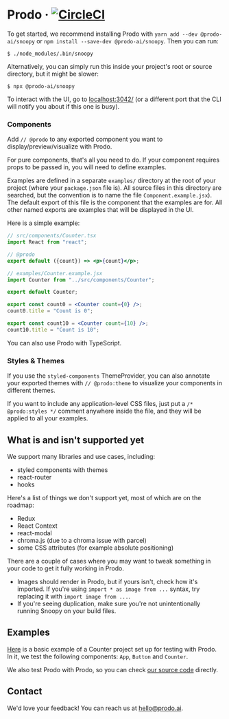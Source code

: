 # Prodo &middot; [![CircleCI](https://circleci.com/gh/prodo-ai/snoopy/tree/master.svg?style=svg&circle-token=cbd98573869a44609880e6aef8effc2c339d3a4a)](https://circleci.com/gh/prodo-ai/snoopy/tree/master)

To get started, we recommend installing Prodo with `yarn add --dev @prodo-ai/snoopy` or `npm install --save-dev @prodo-ai/snoopy`. Then you can run:

```shell
$ ./node_modules/.bin/snoopy
```

Alternatively, you can simply run this inside your project's root or source directory, but it might be slower:

```shell
$ npx @prodo-ai/snoopy
```

To interact with the UI, go to [localhost:3042/][local snoopy] (or a different port that the CLI will notify you about if this one is busy).

### Components

Add `// @prodo` to any exported component you want to display/preview/visualize
with Prodo.

For pure components, that's all you need to do. If your component requires props
to be passed in, you will need to define examples.

Examples are defined in a separate `examples/` directory at the root of your
project (where your `package.json` file is). All source files in this directory
are searched, but the convention is to name the file `Component.example.jsx`).
The default export of this file is the component that the examples are for. All
other named exports are examples that will be displayed in the UI.

Here is a simple example:

```jsx
// src/components/Counter.tsx
import React from "react";

// @prodo
export default ({count}) => <p>{count}</p>;
```

```jsx
// examples/Counter.example.jsx
import Counter from "../src/components/Counter";

export default Counter;

export const count0 = <Counter count={0} />;
count0.title = "Count is 0";

export const count10 = <Counter count={10} />;
count10.title = "Count is 10";
```

You can also use Prodo with TypeScript.

### Styles & Themes

If you use the `styled-components` ThemeProvider, you can also annotate your
exported themes with `// @prodo:theme` to visualize your components in different
themes.

If you want to include any application-level CSS files, just put a `/* @prodo:styles */` comment anywhere inside the file, and they will be applied to
all your examples.

## What is and isn't supported yet

We support many libraries and use cases, including:

- styled components with themes
- react-router
- hooks

Here's a list of things we don't support yet, most of which are on the roadmap:

- Redux
- React Context
- react-modal
- chroma.js (due to a chroma issue with parcel)
- some CSS attributes (for example absolute positioning)

There are a couple of cases where you may want to tweak something in your code
to get it fully working in Prodo.

- Images should render in Prodo, but if yours isn't, check how it's imported. If
  you're using `import * as image from ...` syntax, try replacing it with
  `import image from ...`.
- If you're seeing duplication, make sure you're not unintentionally running
  Snoopy on your build files.

## Examples

[Here](https://github.com/prodo-ai/snoopy/tree/master/examples/01-counter) is a
basic example of a Counter project set up for testing with Prodo. In it, we test
the following components: `App`, `Button` and `Counter`.

We also test Prodo with Prodo, so you can check [our source
code](https://github.com/prodo-ai/snoopy/tree/master/packages/ui/src) directly.

## Contact

We'd love your feedback! You can reach us at [hello@prodo.ai][].

[hello@prodo.ai]: mailto:hello@prodo.ai
[local snoopy]: http://localhost:3042
